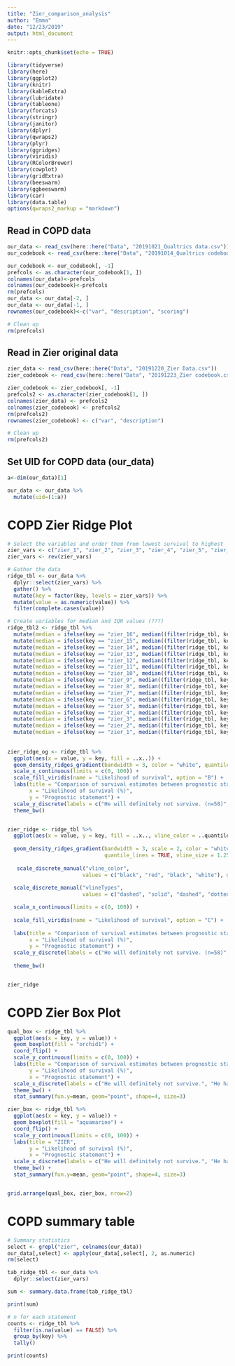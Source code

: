 ```yaml
---
title: "Zier_comparison_analysis"
author: "Emma"
date: "12/23/2019"
output: html_document
---
```


```r
knitr::opts_chunk$set(echo = TRUE)
```

```r
library(tidyverse)
library(here)
library(ggplot2)
library(knitr)
library(kableExtra)
library(lubridate)
library(tableone)
library(forcats)
library(stringr)
library(janitor)
library(dplyr)
library(qwraps2)
library(plyr)
library(ggridges)
library(viridis)
library(RColorBrewer)
library(cowplot)
library(gridExtra)
library(beeswarm)
library(ggbeeswarm)
library(car)
library(data.table)
options(qwraps2_markup = "markdown")
```

## Read in COPD data
```r

our_data <- read_csv(here::here("Data", "20191021_Qualtrics data.csv"))
our_codebook <- read_csv(here::here("Data", "20191014_Qualtrics codebook.csv"), skip = 1)

our_codebook <- our_codebook[, -1]
prefcols <- as.character(our_codebook[1, ])
colnames(our_data)<-prefcols
colnames(our_codebook)<-prefcols
rm(prefcols)
our_data <- our_data[-2, ]
our_data <- our_data[-1, ]
rownames(our_codebook)<-c("var", "description", "scoring")

# Clean up
rm(prefcols)

```

## Read in Zier original data 
```r

zier_data <- read_csv(here::here("Data", "20191220_Zier Data.csv"))
zier_codebook <- read_csv(here::here("Data", "20191223_Zier codebook.csv"), skip = 1)

zier_codebook <- zier_codebook[, -1]
prefcols2 <- as.character(zier_codebook[1, ])
colnames(zier_data) <- prefcols2 
colnames(zier_codebook) <- prefcols2 
rm(prefcols2) 
rownames(zier_codebook) <- c("var", "description")

# Clean up 
rm(prefcols2)

```


## Set UID for COPD data (our_data)
```r

a<-dim(our_data)[1]

our_data <- our_data %>%
  mutate(uid=(1:a))

```

# COPD Zier Ridge Plot
```r

# Select the variables and order them from lowest survival to highest 
zier_vars <- c("zier_1", "zier_2", "zier_3", "zier_4", "zier_5", "zier_6", "zier_7", "zier_8", "zier_9", "zier_10", "zier_11", "zier_12", "zier_13", "zier_14", "zier_15", "zier_16")
zier_vars <- rev(zier_vars)

# Gather the data 
ridge_tbl <- our_data %>% 
  dplyr::select(zier_vars) %>% 
  gather() %>% 
  mutate(key = factor(key, levels = zier_vars)) %>% 
  mutate(value = as.numeric(value)) %>% 
  filter(complete.cases(value))

# Create variables for median and IQR values (???)
ridge_tbl2 <- ridge_tbl %>% 
  mutate(median = ifelse(key == "zier_16", median((filter(ridge_tbl, key == "zier_16"))$value), NA)) %>%
  mutate(median = ifelse(key == "zier_15", median((filter(ridge_tbl, key == "zier_15"))$value), median)) %>% 
  mutate(median = ifelse(key == "zier_14", median((filter(ridge_tbl, key == "zier_14"))$value), median)) %>% 
  mutate(median = ifelse(key == "zier_13", median((filter(ridge_tbl, key == "zier_13"))$value), median)) %>% 
  mutate(median = ifelse(key == "zier_12", median((filter(ridge_tbl, key == "zier_12"))$value), median)) %>% 
  mutate(median = ifelse(key == "zier_11", median((filter(ridge_tbl, key == "zier_11"))$value), median)) %>% 
  mutate(median = ifelse(key == "zier_10", median((filter(ridge_tbl, key == "zier_10"))$value), median)) %>% 
  mutate(median = ifelse(key == "zier_9", median((filter(ridge_tbl, key == "zier_9"))$value), median)) %>% 
  mutate(median = ifelse(key == "zier_8", median((filter(ridge_tbl, key == "zier_8"))$value), median)) %>% 
  mutate(median = ifelse(key == "zier_7", median((filter(ridge_tbl, key == "zier_7"))$value), median)) %>% 
  mutate(median = ifelse(key == "zier_6", median((filter(ridge_tbl, key == "zier_6"))$value), median)) %>% 
  mutate(median = ifelse(key == "zier_5", median((filter(ridge_tbl, key == "zier_5"))$value), median)) %>% 
  mutate(median = ifelse(key == "zier_4", median((filter(ridge_tbl, key == "zier_4"))$value), median)) %>% 
  mutate(median = ifelse(key == "zier_3", median((filter(ridge_tbl, key == "zier_3"))$value), median)) %>% 
  mutate(median = ifelse(key == "zier_2", median((filter(ridge_tbl, key == "zier_2"))$value), median)) %>% 
  mutate(median = ifelse(key == "zier_1", median((filter(ridge_tbl, key == "zier_1"))$value), median)) 
  
  
zier_ridge_og <- ridge_tbl %>% 
  ggplot(aes(x = value, y = key, fill = ..x..)) + 
  geom_density_ridges_gradient(bandwidth = 3, color = "white", quantile_lines = TRUE, quantiles = 2, scale = 2, vline_size = 1.25, vline_color = "black") + 
  scale_x_continuous(limits = c(0, 100)) + 
  scale_fill_viridis(name = "Likelihood of survival", option = "B") + 
  labs(title = "Comparison of survival estimates between prognostic statements", 
       x = "Likelihood of survival (%)", 
       y = "Prognostic statement") + 
  scale_y_discrete(labels = c("He will definitely not survive. (n=58)", "He has a 5% chance of surviving. (n=53)", "It is unlikely he will survive. That means he will likely die. (n=57)", "It is very likely he will die. (n=54)", "It is very unlikely he will survive. (n=57)", "I don't think he will survive. (n=57)", "He probably will not survive. (n=58)", "It is possible he will not survive. (n=52)", "I am concerned he will not survive. (n=54)", "He has a 50% chance of surviving. (n=56)", "I am optimistic he will survive. (n=59)", "It is very unlikely he will die. (n=56)", "I think he will survive. (n=57)", "It is very likely he will survive. (n=57)", "He has a 90% chance of surviving. (n=62)", "He will definitely survive. (n=59)")) + 
  theme_bw() 


zier_ridge <- ridge_tbl %>% 
  ggplot(aes(x = value, y = key, fill = ..x.., vline_color = ..quantile..)) + 
  
  geom_density_ridges_gradient(bandwidth = 3, scale = 2, color = "white", 
                               quantile_lines = TRUE, vline_size = 1.25) + 
  
   scale_discrete_manual("vline_color", 
                        values = c("black", "red", "black", "white"), guide = "none") + 
  
  scale_discrete_manual("vlineTypes", 
                        values = c("dashed", "solid", "dashed", "dotted"), guide = "none") + 

  scale_x_continuous(limits = c(0, 100)) + 
  
  scale_fill_viridis(name = "Likelihood of survival", option = "C") + 
  
  labs(title = "Comparison of survival estimates between prognostic statements", 
       x = "Likelihood of survival (%)", 
       y = "Prognostic statement") + 
  scale_y_discrete(labels = c("He will definitely not survive. (n=58)", "He has a 5% chance of surviving. (n=53)", "It is unlikely he will survive. That means he will likely die. (n=57)", "It is very likely he will die. (n=54)", "It is very unlikely he will survive. (n=57)", "I don't think he will survive. (n=57)", "He probably will not survive. (n=58)", "It is possible he will not survive. (n=52)", "I am concerned he will not survive. (n=54)", "He has a 50% chance of surviving. (n=56)", "I am optimistic he will survive. (n=59)", "It is very unlikely he will die. (n=56)", "I think he will survive. (n=57)", "It is very likely he will survive. (n=57)", "He has a 90% chance of surviving. (n=62)", "He will definitely survive. (n=59)")) + 
  
  theme_bw() 


zier_ridge

```

# COPD Zier Box Plot
```r

qual_box <- ridge_tbl %>% 
  ggplot(aes(x = key, y = value)) + 
  geom_boxplot(fill = "orchid1") + 
  coord_flip() +
  scale_y_continuous(limits = c(0, 100)) + 
  labs(title = "Comparison of survival estimates between prognostic statements \n\n QUALTRICS", 
       y = "Likelihood of survival (%)", 
       x = "Prognostic statement") + 
  scale_x_discrete(labels = c("He will definitely not survive.", "He has a 5% chance of surviving.", "It is unlikely he will survive. That means he will likely die.", "It is very likely he will die.", "It is very unlikely he will survive.", "I don't think he will survive.", "He probably will not survive.", "It is possible he will not survive.", "I am concerned he will not survive.", "He has a 50% chance of surviving.", "I am optimistic he will survive.", "It is very unlikely he will die.", "I think he will survive.", "It is very likely he will survive.", "He has a 90% chance of surviving.", "He will definitely survive.")) + 
  theme_bw() + 
  stat_summary(fun.y=mean, geom="point", shape=4, size=3)

zier_box <- ridge_tbl %>% 
  ggplot(aes(x = key, y = value)) + 
  geom_boxplot(fill = "aquamarine") + 
  coord_flip() +
  scale_y_continuous(limits = c(0, 100)) + 
  labs(title = "ZIER", 
       y = "Likelihood of survival (%)", 
       x = "Prognostic statement") + 
  scale_x_discrete(labels = c("He will definitely not survive.", "He has a 5% chance of surviving.", "It is unlikely he will survive. That means he will likely die.", "It is very likely he will die.", "It is very unlikely he will survive.", "I don't think he will survive.", "He probably will not survive.", "It is possible he will not survive.", "I am concerned he will not survive.", "He has a 50% chance of surviving.", "I am optimistic he will survive.", "It is very unlikely he will die.", "I think he will survive.", "It is very likely he will survive.", "He has a 90% chance of surviving.", "He will definitely survive.")) + 
  theme_bw() + 
  stat_summary(fun.y=mean, geom="point", shape=4, size=3)


grid.arrange(qual_box, zier_box, nrow=2)

```

# COPD summary table 
```r

# Summary statistics 
select <- grepl("zier", colnames(our_data)) 
our_data[,select] <- apply(our_data[,select], 2, as.numeric)
rm(select)

tab_ridge_tbl <- our_data %>% 
  dplyr::select(zier_vars)

sum <- summary.data.frame(tab_ridge_tbl)

print(sum)

# n for each statement 
counts <- ridge_tbl %>% 
  filter(is.na(value) == FALSE) %>%
  group_by(key) %>% 
  tally()

print(counts)

```



